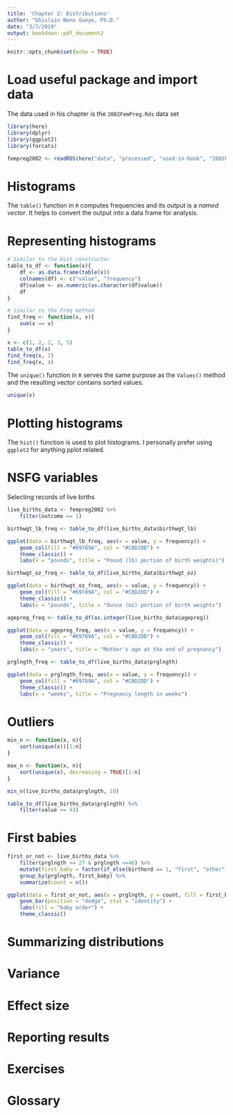 ```yaml
---
title: 'Chapter 2: Distributions'
author: "Ghislain Nono Gueye, Ph.D."
date: "3/7/2019"
output: bookdown::pdf_document2
---
```


```r
knitr::opts_chunk$set(echo = TRUE)
```

# Load useful package and import data {-}

The data used in his chapter is the `2002FemPreg.Rds` data set

```r
library(here)
library(dplyr)
library(ggplot2)
library(forcats)

fempreg2002 <- readRDS(here("data", "processed", "used-in-book", "2002FemPreg.Rds"))
```


# Histograms

The `table()` function in `R` computes frequencies and its output is a *named vector*. It helps to convert the output into a data frame for analysis.

# Representing histograms

```r
# Similar to the Hist constructor
table_to_df <- function(x){
	df <- as.data.frame(table(x))
	colnames(df) <- c("value", "frequency")
	df$value <- as.numeric(as.character(df$value))
	df
}

# Similar to the Freq method
find_freq <- function(x, v){
	sum(x == v)
}

x <- c(1, 2, 2, 3, 5)
table_to_df(x)
find_freq(x, 2)
find_freq(x, 4)
```

The `unique()` function in `R` serves the same purpose as the `Values()` method and the resulting vector contains sorted values.

```r
unique(x)
```


# Plotting histograms

The `hist()` function is used to plot histograms. I personally prefer using `ggplot2` for anything pplot related.


# NSFG variables

Selecting records of live births

```r
live_births_data <- fempreg2002 %>%
	filter(outcome == 1)

birthwgt_lb_freq <- table_to_df(live_births_data$birthwgt_lb)

ggplot(data = birthwgt_lb_freq, aes(x = value, y = frequency)) +
	geom_col(fill = "#69789A", col = "#CBD2DD") +
	theme_classic() +
	labs(x = "pounds", title = "Pound (lb) portion of birth weights)")
```

```r
birthwgt_oz_freq <- table_to_df(live_births_data$birthwgt_oz)

ggplot(data = birthwgt_oz_freq, aes(x = value, y = frequency)) +
	geom_col(fill = "#69789A", col = "#CBD2DD") +
	theme_classic() +
	labs(x = "pounds", title = "Ounce (oz) portion of birth weights")
```

```r
agepreg_freq <- table_to_df(as.integer(live_births_data$agepreg))

ggplot(data = agepreg_freq, aes(x = value, y = frequency)) +
	geom_col(fill = "#69789A", col = "#CBD2DD") +
	theme_classic() +
	labs(x = "years", title = "Mother's age at the end of pregnancy")
```

```r
prglngth_freq <- table_to_df(live_births_data$prglngth)

ggplot(data = prglngth_freq, aes(x = value, y = frequency)) +
	geom_col(fill = "#69789A", col = "#CBD2DD") +
	theme_classic() +
	labs(x = "weeks", title = "Pregnancy length in weeks")
```


# Outliers

```r
min_n <- function(x, n){
	sort(unique(x))[1:n]
}

max_n <- function(x, n){
	sort(unique(x), decreasing = TRUE)[1:n]
}
```

```r
min_n(live_births_data$prglngth, 10)

table_to_df(live_births_data$prglngth) %>%
	filter(value >= 43)
```


# First babies

```r
first_or_not <- live_births_data %>%
	filter(prglngth >= 27 & prglngth <=46) %>%
	mutate(first_baby = factor(if_else(birthord == 1, "first", "other"))) %>% 
	group_by(prglngth, first_baby) %>%
	summarize(count = n())

ggplot(data = first_or_not, aes(x = prglngth, y = count, fill = first_baby)) +
	geom_bar(position = "dodge", stat = "identity") +
	labs(fill = "baby order") +
	theme_classic()
```


# Summarizing distributions


# Variance


# Effect size


# Reporting results


# Exercises


# Glossary